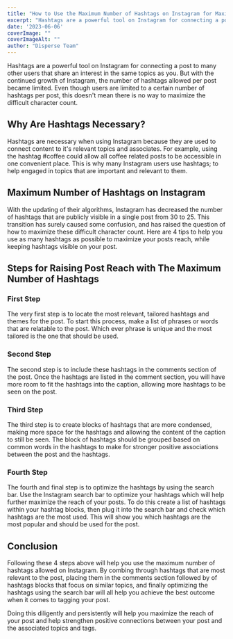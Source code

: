 ```yaml
---
title: "How to Use the Maximum Number of Hashtags on Instagram for Maximum Reach"
excerpt: "Hashtags are a powerful tool on Instagram for connecting a post to many other users that share an interest in the same topics as you. But with..."
date: '2023-06-06'
coverImage: ""  
coverImageAlt: ""
author: "Disperse Team"
---
```


Hashtags are a powerful tool on Instagram for connecting a post to many other users that share an interest in the same topics as you. But with the continued growth of Instagram, the number of hashtags allowed per post became limited. Even though users are limited to a certain number of hashtags per post, this doesn't mean there is no way to maximize the difficult character count.

## Why Are Hashtags Necessary?

Hashtags are necessary when using Instagram because they are used to connect content to it's relevant topics and associates. For example, using the hashtag #coffee could allow all coffee related posts to be accessible in one convenient place. This is why many Instagram users use hashtags; to help engaged in topics that are important and relevant to them.

## Maximum Number of Hashtags on Instagram

With the updating of their algorithms, Instagram has decreased the number of hashtags that are publicly visible in a single post from 30 to 25. This transition has surely caused some confusion, and has raised the question of how to maximize these difficult character count. Here are 4 tips to help you use as many hashtags as possible to maximize your posts reach, while keeping hashtags visible on your post. 

## Steps for Raising Post Reach with The Maximum Number of Hashtags

### First Step

The very first step is to locate the most relevant, tailored hashtags and themes for the post. To start this process, make a list of phrases or words that are relatable to the post. Which ever phrase is unique and the most tailored is the one that should be used. 

### Second Step

The second step is to include these hashtags in the comments section of the post. Once the hashtags are listed in the comment section, you will have more room to fit the hashtags into the caption, allowing more hashtags to be seen on the post. 

### Third Step

The third step is to create blocks of hashtags that are more condensed, making more space for the hashtags and allowing the content of the caption to still be seen. The block of hashtags should be grouped based on common words in the hashtags to make for stronger positive associations between the post and the hashtags.

### Fourth Step

The fourth and final step is to optimize the hashtags by using the search bar. Use the Instagram search bar to optimize your hashtags which will help further maximize the reach of your posts. To do this create a list of hashtags within your hashtag blocks, then plug it into the search bar and check which hashtags are the most used. This will show you which hashtags are the most popular and should be used for the post.

## Conclusion

Following these 4 steps above will help you use the maximum number of hashtags allowed on Instagram. By combing through hashtags that are most relevant to the post, placing them in the comments section followed by of hashtags blocks that focus on similar topics, and finally optimizing the hashtags using the search bar will all help you achieve the best outcome when it comes to tagging your post. 

Doing this diligently and persistently will help you maximize the reach of your post and help strengthen positive connections between your post and the associated topics and tags.
